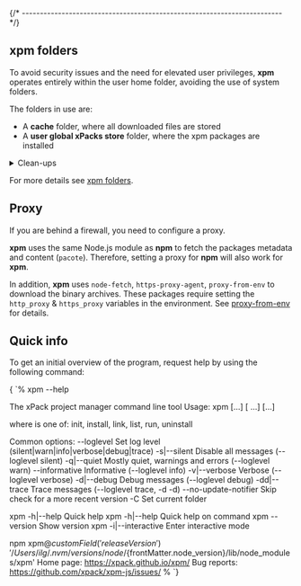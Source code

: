 


{/* ------------------------------------------------------------------------ */}

## xpm folders

To avoid security issues and the need for elevated user privileges,
**xpm** operates entirely within the user home folder, avoiding
the use of system folders.

The folders in use are:

- A **cache** folder, where all downloaded files are stored
- A **user global xPacks store** folder, where the xpm packages are installed

<details>
<summary>Clean-ups</summary>

For a thorough clean-up, these folders can be removed at any time;
**xpm** will recreate them on new installs.

<Tabs groupId="operating-systems">

<TabItem value="windows" label="Windows" default>

- `%APPDATA%\Roaming\xPacks`
- `%APPDATA%\Local\Caches\xPacks`

</TabItem>

<TabItem value="macos" label="macOS">

- `${HOME}/Library/xPacks`
- `${HOME}/Library/Caches/xPacks`

</TabItem>

<TabItem value="linux" label="GNU/Linux">

- `${HOME}/.local/xPacks`
- `${HOME}/.cache/xPacks`

</TabItem>

</Tabs>

</details>

For more details see [xpm folders](/docs/user/folders/).

## Proxy

If you are behind a firewall, you need to configure
a proxy.

**xpm** uses the same Node.js module as **npm** to fetch
the packages metadata and content (`pacote`). Therefore, setting a proxy for
**npm** will also work for **xpm**.

In addition, **xpm** uses `node-fetch`,
`https-proxy-agent`, `proxy-from-env` to download the binary
archives. These packages require setting the `http_proxy` & `https_proxy`
variables in the environment.
See [proxy-from-env](https://www.npmjs.com/package/proxy-from-env) for
details.

## Quick info

To get an initial overview of the program,
request help by using the following command:

<CodeBlock language="console"> {
`% xpm --help

The xPack project manager command line tool
Usage: xpm <command> [<subcommand>...] [<options> ...] [<args>...]

where <command> is one of:
  init, install, link, list, run, uninstall

Common options:
  --loglevel <level>     Set log level (silent|warn|info|verbose|debug|trace)
  -s|--silent            Disable all messages (--loglevel silent)
  -q|--quiet             Mostly quiet, warnings and errors (--loglevel warn)
  --informative          Informative (--loglevel info)
  -v|--verbose           Verbose (--loglevel verbose)
  -d|--debug             Debug messages (--loglevel debug)
  -dd|--trace            Trace messages (--loglevel trace, -d -d)
  --no-update-notifier   Skip check for a more recent version
  -C <folder>            Set current folder

xpm -h|--help            Quick help
xpm <command> -h|--help  Quick help on command
xpm --version            Show version
xpm -i|--interactive     Enter interactive mode

npm xpm@${customField('releaseVersion')} '/Users/ilg/.nvm/versions/node/${frontMatter.node_version}/lib/node_modules/xpm'
Home page: <https://xpack.github.io/xpm/>
Bug reports: <https://github.com/xpack/xpm-js/issues/>
%
`} </CodeBlock>
